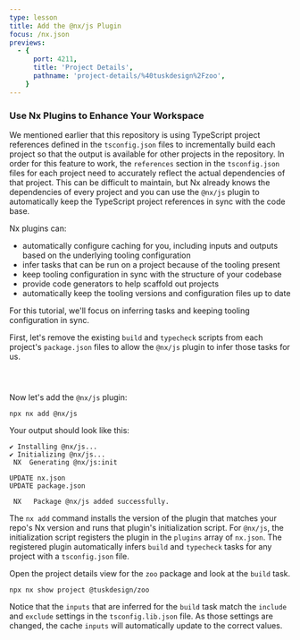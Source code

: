 ```yaml
---
type: lesson
title: Add the @nx/js Plugin
focus: /nx.json
previews:
  - {
      port: 4211,
      title: 'Project Details',
      pathname: 'project-details/%40tuskdesign%2Fzoo',
    }
---
```


### Use Nx Plugins to Enhance Your Workspace

We mentioned earlier that this repository is using TypeScript project references defined in the `tsconfig.json` files to incrementally build each project so that the output is available for other projects in the repository. In order for this feature to work, the `references` section in the `tsconfig.json` files for each project need to accurately reflect the actual dependencies of that project. This can be difficult to maintain, but Nx already knows the dependencies of every project and you can use the `@nx/js` plugin to automatically keep the TypeScript project references in sync with the code base.

Nx plugins can:

- automatically configure caching for you, including inputs and outputs based on the underlying tooling configuration
- infer tasks that can be run on a project because of the tooling present
- keep tooling configuration in sync with the structure of your codebase
- provide code generators to help scaffold out projects
- automatically keep the tooling versions and configuration files up to date

For this tutorial, we'll focus on inferring tasks and keeping tooling configuration in sync.

First, let's remove the existing `build` and `typecheck` scripts from each project's `package.json` files to allow the `@nx/js` plugin to infer those tasks for us.

```file:/packages/animals/package.json del={12-13} title="/packages/animals/package.json" collapse={3-10,15-21}

```

```file:/packages/names/package.json del={12-13} title="/packages/names/package.json" collapse={3-10,15-21}

```

```solution:/packages/zoo/package.json ins={12} title="/packages/zoo/package.json" collapse={3-10,14-24}

```

Now let's add the `@nx/js` plugin:

```shell
npx nx add @nx/js
```

Your output should look like this:

```
✔ Installing @nx/js...
✔ Initializing @nx/js...
 NX  Generating @nx/js:init

UPDATE nx.json
UPDATE package.json

 NX   Package @nx/js added successfully.
```

The `nx add` command installs the version of the plugin that matches your repo's Nx version and runs that plugin's initialization script. For `@nx/js`, the initialization script registers the plugin in the `plugins` array of `nx.json`. The registered plugin automatically infers `build` and `typecheck` tasks for any project with a `tsconfig.json` file.

Open the project details view for the `zoo` package and look at the `build` task.

```shell
npx nx show project @tuskdesign/zoo
```

Notice that the `inputs` that are inferred for the `build` task match the `include` and `exclude` settings in the `tsconfig.lib.json` file. As those settings are changed, the cache `inputs` will automatically update to the correct values.

